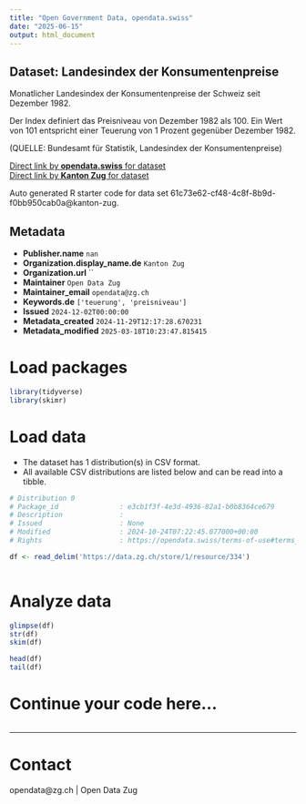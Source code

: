 ```yaml
---
title: "Open Government Data, opendata.swiss"
date: "2025-06-15"
output: html_document
---
```


## Dataset: Landesindex der Konsumentenpreise

Monatlicher Landesindex der Konsumentenpreise der Schweiz seit Dezember 1982.

Der Index definiert das Preisniveau von Dezember 1982 als 100. Ein Wert von 101 entspricht einer Teuerung von 1 Prozent gegenüber Dezember 1982.

(QUELLE: Bundesamt für Statistik, Landesindex der Konsumentenpreise)

[Direct link by **opendata.swiss** for dataset](https://opendata.swiss/de/dataset/landesindex-der-konsumentenpreise)<br>
[Direct link by **Kanton Zug** for dataset](https://www.zg.ch/behoerden/gesundheitsdirektion/statistikfachstelle/themen/Preise)

Auto generated R starter code for data set 61c73e62-cf48-4c8f-8b9d-f0bb950cab0a@kanton-zug.

## Metadata

- **Publisher.name** `nan`
- **Organization.display_name.de** `Kanton Zug`
- **Organization.url** ``
- **Maintainer** `Open Data Zug`
- **Maintainer_email** `opendata@zg.ch`
- **Keywords.de** `['teuerung', 'preisniveau']`
- **Issued** `2024-12-02T00:00:00`
- **Metadata_created** `2024-11-29T12:17:28.670231`
- **Metadata_modified** `2025-03-18T10:23:47.815415`


# Load packages

```r

library(tidyverse)
library(skimr)

```

# Load data

-   The dataset has 1 distribution(s) in CSV format.
-   All available CSV distributions are listed below and can be read into a tibble.

```r

# Distribution 0
# Package_id               : e3cb1f3f-4e3d-4936-82a1-b0b8364ce679
# Description              : 
# Issued                   : None
# Modified                 : 2024-10-24T07:22:45.077000+00:00
# Rights                   : https://opendata.swiss/terms-of-use#terms_by

df <- read_delim('https://data.zg.ch/store/1/resource/334')



```

# Analyze data

```r

glimpse(df)
str(df)
skim(df)

head(df)
tail(df)

```

# Continue your code here...

```r

```

------------------------------------------------------------------------

# Contact

opendata@zg.ch | Open Data Zug
